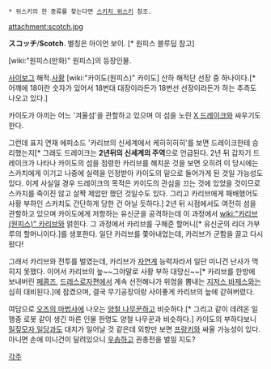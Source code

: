 * 위스키의 한 종류를 찾는다면 [[스카치 위스키]] 참조.

attachment:scotch.jpg

'''スコッチ'''/'''Scotch'''. 별칭은 아이언 보이. [* 원피스 블루딥 참고]

[wiki:"원피스(만화)" 원피스]의 등장인물. 

[[사이보그]] 해적.[[사황]] [wiki:"카이도(원피스)" 카이도] 산하 해적단 선장 중 하나이다.[* 어깨에 18이란 숫자가 있어서 18번대 대장이라든가 18번선 선장이라든가 하는 추측도 나오고 있다.]

카이도가 아끼는 어느 '겨울섬'을 관할하고 있으며 이 섬을 노린 [[X 드레이크]]와 싸우기도 한다. 

그런데 표지 연재 에피소드 '카리브의 신세계에서 케히히히히'를 보면 드레이크한테 승리했는지[* 그래도 드레이크는 '''2년뒤의 신세계의 주역'''으로 언급된다. 2년 뒤 갑자기 드레이크가 나타나 카이도의 섬을 점령한 카리브를 해치운 것을 보면 오히려 이 당시에는 스카치에게 이기고 나중에 실력을 인정받아 카이도의 밑으로 들어가게 된 것일 가능성도 있다. 이게 사실일 경우 드레이크의 목적은 카이도의 관심을 끄는 것에 있었을 것이므로 스카치를 죽이진 않고 살짝 제압만 했던 것일수도 있다. 그리고 카리브에게 패배했어도 사황 부하인 스카치도 간단하게 당한 건 아닐 듯하다.] 2년 뒤 시점에서도 여전히 섬을 관할하고 있으며 카이도에게 저항하는 유신군을 공격하는데 이 과정에서 [[wiki:"카리브(원피스)" 카리브]]와 얽힌다. 그 과정에서 카리브를 구해준 할머니[* 유신군의 리더 가부루의 할머니이다.]를 생포한다. 일단 카리브를 쫓아내었는데, 카리브가 군함을 끌고 다시 왔다! 

그래서 카리브와 전투를 벌였는데, 카리브가 [[자연계]] 능력자라서 일단 미니건 난사가 먹히지 못했다. 이어서 카리브의 늪~~그야말로 사황 부하 대망신~~[* 카리브를 한방에 보내버린 [[페콤즈]], [[드레스로자]]편에서 계속 선전해나가 위엄을 뽐내는 [[지저스 바제스]]와는 심히 대비된다.]에 잠겼으며, 결국 무기공장이랑 사이좋게 카리브의 늪에 갇혀버렸다.

여담으로 [[오즈의 마법사]]에 나오는 [[양철 나무꾼]]하고 비슷하다.[* 그리고 같이 데려온 일행중 로봇 같이 생긴 마른 인물 한명도 양철 나무꾼과 비슷하다.] 카이도의 부하다보니 [[밀짚모자 일당]]과도 대치가 일어날 것 같은데 외향만 보면 [[프랑키]]와 싸울 가능성이 있다. 아니면 손에 미니건이 달려있으니 [[우솝]]하고 권총전을 벌일 지도?

[[각주]]
